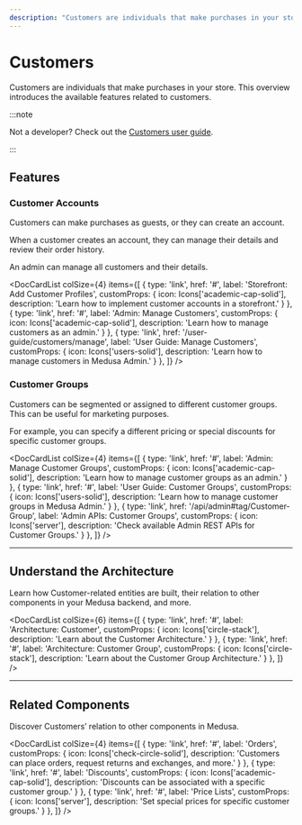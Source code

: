 ```yaml
---
description: "Customers are individuals that make purchases in your store. Learn about the available features and guides."
---
```



# Customers

Customers are individuals that make purchases in your store. This overview introduces the available features related to customers.

:::note

Not a developer? Check out the [Customers user guide](../../user-guide/customers/index.md).

:::

## Features

### Customer Accounts

Customers can make purchases as guests, or they can create an account.

When a customer creates an account, they can manage their details and review their order history.

An admin can manage all customers and their details.

<DocCardList colSize={4} items={[
  {
    type: 'link',
    href: '#',
    label: 'Storefront: Add Customer Profiles',
    customProps: {
      icon: Icons['academic-cap-solid'],
      description: 'Learn how to implement customer accounts in a storefront.'
    }
  },
  {
    type: 'link',
    href: '#',
    label: 'Admin: Manage Customers',
    customProps: {
      icon: Icons['academic-cap-solid'],
      description: 'Learn how to manage customers as an admin.'
    }
  },
  {
    type: 'link',
    href: '/user-guide/customers/manage',
    label: 'User Guide: Manage Customers',
    customProps: {
      icon: Icons['users-solid'],
      description: 'Learn how to manage customers in Medusa Admin.'
    }
  },
]} />

### Customer Groups

Customers can be segmented or assigned to different customer groups. This can be useful for marketing purposes.

For example, you can specify a different pricing or special discounts for specific customer groups.

<DocCardList colSize={4} items={[
  {
    type: 'link',
    href: '#',
    label: 'Admin: Manage Customer Groups',
    customProps: {
      icon: Icons['academic-cap-solid'],
      description: 'Learn how to manage customer groups as an admin.'
    }
  },
  {
    type: 'link',
    href: '#',
    label: 'User Guide: Customer Groups',
    customProps: {
      icon: Icons['users-solid'],
      description: 'Learn how to manage customer groups in Medusa Admin.'
    }
  },
  {
    type: 'link',
    href: '/api/admin#tag/Customer-Group',
    label: 'Admin APIs: Customer Groups',
    customProps: {
      icon: Icons['server'],
      description: 'Check available Admin REST APIs for Customer Groups.'
    }
  },
]} />

---

## Understand the Architecture

Learn how Customer-related entities are built, their relation to other components in your Medusa backend, and more.

<DocCardList colSize={6} items={[
  {
    type: 'link',
    href: '#',
    label: 'Architecture: Customer',
    customProps: {
      icon: Icons['circle-stack'],
      description: 'Learn about the Customer Architecture.'
    }
  },
  {
    type: 'link',
    href: '#',
    label: 'Architecture: Customer Group',
    customProps: {
      icon: Icons['circle-stack'],
      description: 'Learn about the Customer Group Architecture.'
    }
  },
]} />

---

## Related Components

Discover Customers’ relation to other components in Medusa.

<DocCardList colSize={4} items={[
  {
    type: 'link',
    href: '#',
    label: 'Orders',
    customProps: {
      icon: Icons['check-circle-solid'],
      description: 'Customers can place orders, request returns and exchanges, and more.'
    }
  },
  {
    type: 'link',
    href: '#',
    label: 'Discounts',
    customProps: {
      icon: Icons['academic-cap-solid'],
      description: 'Discounts can be associated with a specific customer group.'
    }
  },
  {
    type: 'link',
    href: '#',
    label: 'Price Lists',
    customProps: {
      icon: Icons['server'],
      description: 'Set special prices for specific customer groups.'
    }
  },
]} />